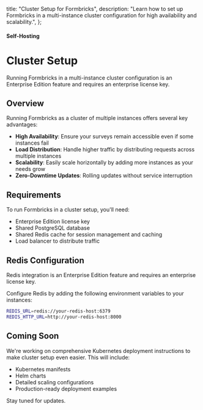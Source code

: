   title: "Cluster Setup for Formbricks",
  description: "Learn how to set up Formbricks in a multi-instance cluster configuration for high availability and scalability.",
};

#### Self-Hosting

# Cluster Setup

<Note>
  Running Formbricks in a multi-instance cluster configuration is an Enterprise Edition feature and requires an enterprise license key.
</Note>

## Overview

Running Formbricks as a cluster of multiple instances offers several key advantages:

- **High Availability**: Ensure your surveys remain accessible even if some instances fail
- **Load Distribution**: Handle higher traffic by distributing requests across multiple instances
- **Scalability**: Easily scale horizontally by adding more instances as your needs grow
- **Zero-Downtime Updates**: Rolling updates without service interruption

## Requirements

To run Formbricks in a cluster setup, you'll need:

- Enterprise Edition license key
- Shared PostgreSQL database
- Shared Redis cache for session management and caching
- Load balancer to distribute traffic

## Redis Configuration

<Note>
  Redis integration is an Enterprise Edition feature and requires an enterprise license key.
</Note>

Configure Redis by adding the following environment variables to your instances:

```sh {{ title: 'env file' }}
REDIS_URL=redis://your-redis-host:6379
REDIS_HTTP_URL=http://your-redis-host:8000
```

## Coming Soon

We're working on comprehensive Kubernetes deployment instructions to make cluster setup even easier. This will include:

- Kubernetes manifests
- Helm charts
- Detailed scaling configurations
- Production-ready deployment examples

Stay tuned for updates.
